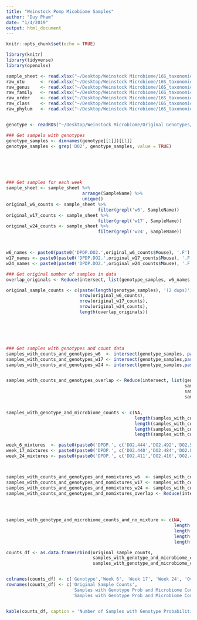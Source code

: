 ```yaml
---
title: "Weinstock Pomp Micobiome Samples"
author: "Duy Pham"
date: "1/4/2019"
output: html_document
---
```


```r
knitr::opts_chunk$set(echo = TRUE)
```



```r
library(knitr)
library(tidyverse)
library(openxlsx)
```







```r
sample_sheet <- read.xlsx("~/Desktop/Weinstock Microbiome/16S_taxonomic_abundance_tables_for_Pomp_DO_mouse_data/taxonomic_abundance_filtered_unnormalized_20181004.xlsx", sheet = 'Sample IDs')
raw_otu      <- read.xlsx("~/Desktop/Weinstock Microbiome/16S_taxonomic_abundance_tables_for_Pomp_DO_mouse_data/taxonomic_abundance_filtered_unnormalized_20181004.xlsx", sheet = 'otu_abundance')
raw_genus    <- read.xlsx("~/Desktop/Weinstock Microbiome/16S_taxonomic_abundance_tables_for_Pomp_DO_mouse_data/taxonomic_abundance_filtered_unnormalized_20181004.xlsx", sheet = 'genus_abundance')
raw_family   <- read.xlsx("~/Desktop/Weinstock Microbiome/16S_taxonomic_abundance_tables_for_Pomp_DO_mouse_data/taxonomic_abundance_filtered_unnormalized_20181004.xlsx", sheet = 'family_abundance')
raw_order    <- read.xlsx("~/Desktop/Weinstock Microbiome/16S_taxonomic_abundance_tables_for_Pomp_DO_mouse_data/taxonomic_abundance_filtered_unnormalized_20181004.xlsx", sheet = 'order_abundance')
raw_class    <- read.xlsx("~/Desktop/Weinstock Microbiome/16S_taxonomic_abundance_tables_for_Pomp_DO_mouse_data/taxonomic_abundance_filtered_unnormalized_20181004.xlsx", sheet = 'class_abundance')
raw_phylum   <- read.xlsx("~/Desktop/Weinstock Microbiome/16S_taxonomic_abundance_tables_for_Pomp_DO_mouse_data/taxonomic_abundance_filtered_unnormalized_20181004.xlsx", sheet = 'phylum_abundance')


genotype <- readRDS("~/Desktop/Weinstock Microbiome/Original Genotypes/pomp_genoprobs_qtl2.rds")
```











```r

### Get sampels with genotypes
genotype_samples <- dimnames(genotype[[1]])[[1]]
genotype_samples <- grep('DO2', genotype_samples, value = TRUE)






### Get samples for each week
sample_sheet <- sample_sheet %>%
                             arrange(SampleName) %>%
                             unique() 
original_w6_counts <- sample_sheet %>%
                                   filter(grepl('w6', SampleName))
original_w17_counts <- sample_sheet %>%
                                   filter(grepl('w17', SampleName))
original_w24_counts <- sample_sheet %>%
                                   filter(grepl('w24', SampleName))



w6_names <- paste0(paste0('DPDP.DO2.',original_w6_counts$Mouse), '.F')
w17_names <- paste0(paste0('DPDP.DO2.',original_w17_counts$Mouse), '.F')
w24_names <- paste0(paste0('DPDP.DO2.',original_w24_counts$Mouse), '.F')


```














```r

### Get original number of samples in data
overlap_originals <- Reduce(intersect, list(genotype_samples, w6_names, w17_names, w24_names))

original_sample_counts <- c(paste(length(genotype_samples), '(2 dups)'), 
                            nrow(original_w6_counts), 
                            nrow(original_w17_counts), 
                            nrow(original_w24_counts),
                            length(overlap_originals))






### Get samples with genotypes and count data
samples_with_counts_and_genotypes_w6  <- intersect(genotype_samples, paste0(paste0('DPDP.DO2.', original_w6_counts$Mouse),'.F'))
samples_with_counts_and_genotypes_w17 <- intersect(genotype_samples,paste0(paste0('DPDP.DO2.', original_w17_counts$Mouse),'.F'))
samples_with_counts_and_genotypes_w24 <- intersect(genotype_samples,paste0(paste0('DPDP.DO2.', original_w24_counts$Mouse),'.F'))


samples_with_counts_and_genotypes_overlap <- Reduce(intersect, list(genotype_samples, 
                                                                    samples_with_counts_and_genotypes_w6,
                                                                    samples_with_counts_and_genotypes_w17,
                                                                    samples_with_counts_and_genotypes_w24))


samples_with_genotype_and_microbiome_counts <- c(NA,
                                                 length(samples_with_counts_and_genotypes_w6),
                                                 length(samples_with_counts_and_genotypes_w17),
                                                 length(samples_with_counts_and_genotypes_w24),
                                                 length(samples_with_counts_and_genotypes_overlap))

```












```r
week_6_mixtures  <- paste0(paste0('DPDP.', c('DO2.444','DO2.492','DO2.507','DO2.541','DO2.552')), '.F')
week_17_mixtures <- paste0(paste0('DPDP.', c('DO2.440','DO2.484','DO2.833','DO2.835','DO2.836','DO2.840','DO2.841','DO2.850')), '.F')
week_24_mixtures <- paste0(paste0('DPDP.', c('DO2.411','DO2.416','DO2.472','DO2.504','DO2.539','DO2.549','DO2.732','DO2.801','DO2.825','DO2.846')), '.F')



samples_with_counts_and_genotypes_and_nomixtures_w6  <- samples_with_counts_and_genotypes_w6[-match(week_6_mixtures, samples_with_counts_and_genotypes_w6)]
samples_with_counts_and_genotypes_and_nomixtures_w17 <- samples_with_counts_and_genotypes_w17[-match(week_17_mixtures, samples_with_counts_and_genotypes_w17)]
samples_with_counts_and_genotypes_and_nomixtures_w24 <- samples_with_counts_and_genotypes_w24[-match(week_24_mixtures, samples_with_counts_and_genotypes_w24)]
samples_with_counts_and_genotypes_and_nomixtures_overlap <- Reduce(intersect, list(samples_with_counts_and_genotypes_and_nomixtures_w6,
                                                                                   samples_with_counts_and_genotypes_and_nomixtures_w17,
                                                                                   samples_with_counts_and_genotypes_and_nomixtures_w24))


samples_with_genotype_and_microbiome_counts_and_no_mixture <- c(NA,
                                                                length(samples_with_counts_and_genotypes_and_nomixtures_w6),
                                                                length(samples_with_counts_and_genotypes_and_nomixtures_w17),
                                                                length(samples_with_counts_and_genotypes_and_nomixtures_w24),
                                                                length(samples_with_counts_and_genotypes_and_nomixtures_overlap))

```












```r

counts_df <- as.data.frame(rbind(original_sample_counts,
                                 samples_with_genotype_and_microbiome_counts,
                                 samples_with_genotype_and_microbiome_counts_and_no_mixture))


colnames(counts_df) <- c('Genotype','Week 6', 'Week 17', 'Week 24', 'Overlap')
rownames(counts_df) <- c('Original Sample Counts',
                         'Samples with Genotype Prob and Microbiome Counts',
                         'Samples with Genotype Prob and Microbiome Counts and No Mixture')


kable(counts_df, caption = 'Number of Samples with Genotype Probabilities and Microbiome Count')
```




